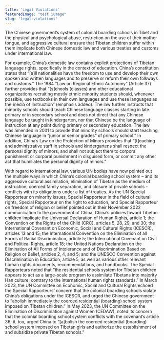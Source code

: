 ```yaml
---
title: 'Legal Violations'
featuredImage: "test iumage"
slug: 'legal-violations'
---
```


The Chinese government’s system of colonial boarding schools in Tibet and the physical and psychological abuse, restriction on the use of their mother tongue, and aggressive cultural erasure that Tibetan children suffer within them implicate both Chinese domestic law and various treaties and customs under international law.

For example, China’s domestic law contains explicit protections of Tibetan language rights, specifically in the context of education. China’s constitution states that “[a]ll nationalities have the freedom to use and develop their own spoken and written languages and to preserve or reform their own folkways and customs.” The 1984 "Law on Regional Ethnic Autonomy" (Article 37) further provides that “[s]chools (classes) and other educational organizations recruiting mostly ethnic minority students should, whenever possible, use textbooks in their own languages and use these languages as the media of instruction” (emphasis added). The law further instructs that minority schools should teach Chinese language classes starting in late primary or in secondary school and does not direct that any Chinese language be taught in kindergarten, nor that Chinese be the language of instruction at any point during primary or secondary education. The law was amended in 2001 to provide that minority schools should start teaching Chinese language in “junior or senior grades” of primary school.” In addition, China’s Law on the Protection of Minors provides that “[t]eaching and administrative staff in schools and kindergartens shall respect the personal dignity of minors, and shall not subject them to corporal punishment or corporal punishment in disguised form, or commit any other act that humiliates the personal dignity of minors.”

With regard to international law, various UN bodies have now pointed out the multiple ways in which China’s colonial boarding school system – and its aggressive cultural assimilation, elimination of Tibetan as the medium of instruction, coerced family separation, and closure of private schools - conflicts with its obligations under a list of treaties. As the UN Special Rapporteur on minority issues, Special Rapporteur in the field of cultural rights, Special Rapporteur on the right to education, and Special Rapporteur on freedom of religion or belief pointed out in their November 2022 communication to the government of China, China’s policies toward Tibetan children implicate the Universal Declaration of Human Rights, article 1; the Convention on the Rights of the Child (CRC), articles 5, 28, 29, and 30; the International Covenant on Economic, Social and Cultural Rights (ICESCR), articles 13 and 15; the International Convention on the Elimination of all Forms of Racial Discrimination, article 5; the International Covenant on Civil and Political Rights, article 18; the United Nations Declaration on the Elimination of All Forms of Intolerance and of Discrimination Based on Religion or Belief, articles 2, 4, and 5; and the UNESCO Convention against Discrimination in Education, article 5, as well as various other relevant human rights documents, recommendations, and handbooks. The Special Rapporteurs noted that “the residential schools system for Tibetan children appears to act as a large-scale program to assimilate Tibetans into majority Han culture, contrary to the international human rights standards.”
In March 2023, the UN Committee on Economic, Social and Cultural Rights echoed the Special Rapporteurs’ concern that the colonial boarding schools violate China’s obligations under the ICESCR, and urged the Chinese government to “abolish immediately the coerced residential (boarding) school system imposed on Tibetan children.” In May 2023, the UN Committee on the Elimination of Discrimination against Women (CEDAW), noted its concern that the colonial boarding school system conflicts with the covenant’s article 36; it, too, urged China to “[a]bolish the coerced residential (boarding) school system imposed on Tibetan girls and authorize the establishment of and subsidize private Tibetan schools.”